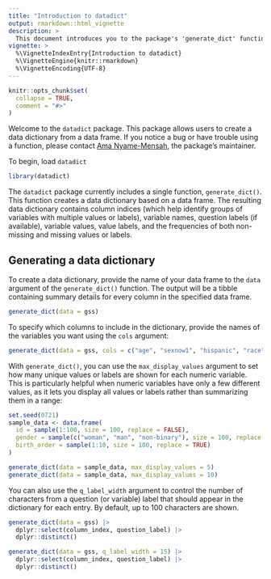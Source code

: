 ```yaml
---
title: "Introduction to datadict"
output: rmarkdown::html_vignette
description: >
  This document introduces you to the package's 'generate_dict' function and shows you how to apply it to a data frame.
vignette: >
  %\VignetteIndexEntry{Introduction to datadict}
  %\VignetteEngine{knitr::rmarkdown}
  %\VignetteEncoding{UTF-8}
---
```


```r
knitr::opts_chunk$set(
  collapse = TRUE,
  comment = "#>"
)
```

Welcome to the `datadict` package. This package allows users to create a data dictionary from a data frame. If you notice a bug or have trouble using a function, please contact [Ama Nyame-Mensah](mailto:ama@anyamemensah.com), the package's maintainer.

To begin, load `datadict`

```r
library(datadict)
```

The `datadict` package currently includes a single function, `generate_dict()`. This function creates a data dictionary based on a data frame. The resulting data dictionary contains column indices (which help identify groups of variables with multiple values or labels), variable names, question labels (if available), variable values, value labels, and the frequencies of both non-missing and missing values or labels.

## Generating a data dictionary

To create a data dictionary, provide the name of your data frame to the `data` argument of the `generate_dict()` function. The output will be a tibble containing summary details for every column in the specified data frame.

``` r
generate_dict(data = gss)
```

To specify which columns to include in the dictionary, provide the names of the variables you want using the `cols` argument:

``` r
generate_dict(data = gss, cols = c("age", "sexnow1", "hispanic", "race", "martial"))
```

With `generate_dict()`, you can use the `max_display_values` argument to set how many unique values or labels are shown for each numeric variable. This is particularly helpful when numeric variables have only a few different values, as it lets you display all values or labels rather than summarizing them in a range:

``` r
set.seed(0721)
sample_data <- data.frame(
  id = sample(1:100, size = 100, replace = FALSE),
  gender = sample(c("woman", "man", "non-binary"), size = 100, replace = TRUE),
  birth_order = sample(1:10, size = 100, replace = TRUE)
)

generate_dict(data = sample_data, max_display_values = 5)
generate_dict(data = sample_data, max_display_values = 10)
```

You can also use the `q_label_width` argument to control the number of characters from a question (or variable) label that should appear in the dictionary for each entry. By default, up to 100 characters are shown.

``` r
generate_dict(data = gss) |>
  dplyr::select(column_index, question_label) |>
  dplyr::distinct()

generate_dict(data = gss, q_label_width = 15) |>
  dplyr::select(column_index, question_label) |>
  dplyr::distinct()
```

